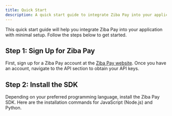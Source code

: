 ```yaml
---
title: Quick Start
description: A quick start guide to integrate Ziba Pay into your application.
---
```

This quick start guide will help you integrate Ziba Pay into your application with minimal setup. Follow the steps below to get started.

## Step 1: Sign Up for Ziba Pay

First, sign up for a Ziba Pay account at the [Ziba Pay website](https://www.zibapay.com). Once you have an account, navigate to the API section to obtain your API keys.

## Step 2: Install the SDK

Depending on your preferred programming language, install the Ziba Pay SDK. Here are the installation commands for JavaScript (Node.js) and Python.

<DocsFooter/>